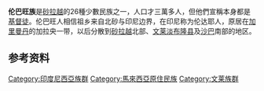 {{expand|time=2014-02-05T12:59:02+00:00}}
{{unreferenced|time=2014-02-05T12:59:02+00:00}}
{{Infobox ethnic group
|group      = 伦巴旺人
|image      = [[File:Lunbawang_girls.jpg|270px]]
|poptime    = [[Circa|c.]] '''38100''' 
|region1    = {{flagcountry|Indonesia}}
|pop1       = 25000 <small>(1987 census)</small>
|ref1       = {{lower|<ref name=autogenerated1>[http://www.ethnologue.com/show_language.asp?code=lnd Ethnologue report for language code:lnd<!-- Bot generated title -->]</ref>}}
|region2    = {{flagcountry|Malaysia}}
|pop2       = 12800 <small>(1982 SIL)</small>
|ref2       = {{lower|<ref name=autogenerated1 />}}
|region3    = {{flagcountry|Brunei}}
|pop3       = 300 <small>(1987 Langub)</small>
1500<small>(2013 RTB)
|ref3       = {{lower|<ref name=autogenerated1 />}}
|languages  = [[伦巴旺語|伦巴旺語]]、[[馬來語|馬來語]]
|religions  = [[基督教|基督教]]、[[伊斯蘭教|伊斯蘭教]]、[[萬物有靈|萬物有靈]]
|related-c  = [[加拉畢族|加拉畢族]]
}}
'''伦巴旺族'''是[[砂拉越|砂拉越]]的26種少數民族之一，人口才三萬多人，但他們宣稱本身都是[[基督徒|基督徒]]。伦巴旺人相信祖乡来自北砂与印尼边界，在印尼称为伦达耶人，原居在[[加里曼丹|加里曼丹]]的加拉央一带，以后分散到[[砂拉越|砂拉越]]北部、[[文莱|文莱]][[淡布隆县|淡布隆县]]及[[沙巴|沙巴]]南部的地区。

==参考资料==
{{Reflist}}

{{马来西亚人口}}
{{汶萊人口}}
[[Category:印度尼西亞族群|Category:印度尼西亞族群]]
[[Category:馬來西亞原住民族|Category:馬來西亞原住民族]]
[[Category:文莱族群|Category:文莱族群]]